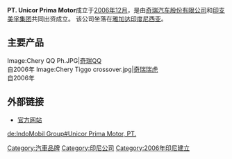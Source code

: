 {{多個問題|
{{Orphan|time=2016-12-18T05:04:09+00:00}}
{{NotChineseTitle|time=2015-12-14T04:49:16+00:00}}
{{expand|time=2010-11-10}}
}}
'''PT. Unicor Prima Motor'''成立于[[2006年12月|2006年12月]]，是由[[奇瑞汽车|奇瑞汽车股份有限公司]]和[[印支美孚集团|印支美孚集团]]共同出资成立。 该公司坐落在[[雅加达|雅加达]][[印度尼西亚|印度尼西亚]]。

==主要产品==
<gallery>
Image:Chery QQ Ph.JPG|[[奇瑞QQ|奇瑞QQ]]<br/>自2006年
Image:Chery Tiggo crossover.jpg|[[奇瑞瑞虎|奇瑞瑞虎]]<br/>自2006年
</gallery>

==外部链接==
*[https://web.archive.org/web/20110202165708/http://chery-indomobil.com/ 官方网站]

[[Category:汽車品牌|Category:汽車品牌]]
[[Category:印尼公司|Category:印尼公司]]
[[Category:2006年印尼建立|Category:2006年印尼建立]]

[[de:IndoMobil_Group#Unicor_Prima_Motor,_PT.|de:IndoMobil Group#Unicor Prima Motor, PT.]]